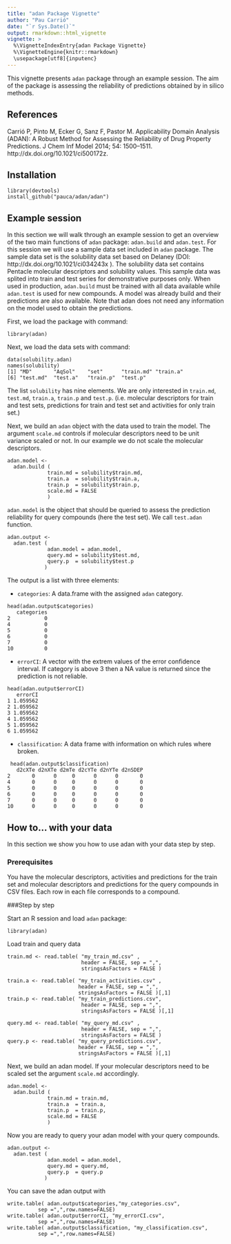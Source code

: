 ```yaml
---
title: "adan Package Vignette"
author: "Pau Carrió"
date: "`r Sys.Date()`"
output: rmarkdown::html_vignette
vignette: >
  %\VignetteIndexEntry{adan Package Vignette}
  %\VignetteEngine{knitr::rmarkdown}
  \usepackage[utf8]{inputenc}
---
```


This vignette presents  `adan`  package through an example session. The aim of the package is assessing the reliability of predictions obtained by in silico methods. 

## References

Carrió P, Pinto M, Ecker G, Sanz F, Pastor M. Applicability Domain Analysis (ADAN): A Robust Method for Assessing the Reliability of Drug Property Predictions. J Chem Inf Model 2014; 54: 1500–1511. http://dx.doi.org/10.1021/ci500172z.
 
 
## Installation
```
library(devtools)
install_github("pauca/adan/adan")
```

## Example session

In this section we will walk through an example session to get an 
overview of the two main functions of ```adan``` package: ```adan.build``` and ```adan.test```. For this session we will use a sample data set included in ```adan``` package. The sample data set is the solubility data set  based on Delaney (DOI:  http://dx.doi.org/10.1021/ci034243x ).
The solubility data set contains Pentacle molecular descriptors and solubility values. This sample data was splited into train and test series for demonstrative purposes only. When used in production, ```adan.build``` must be trained with all data available while ```adan.test``` is used for new compounds. A model was already build and their predictions are also available. Note that adan does not need any information on the model used to obtain the predictions.

First, we load the package with command:
```
library(adan)
```

Next, we load the data sets with command:

<!--
'%   Generate data for this vignette
'%   data(solubility)
'%   set.seed(7834)
'%   solubility$set <- sample( c(T,F),nrow(solubility$MD), replace=T,prob=c(0.6,0.4))
'%   solubility$train.md <- solubility$MD[solubility$set,]
'%   solubility$train.a  <- solubility$AqSol[solubility$set]
'%   solubility$test.md  <- solubility$MD[!solubility$set,]
'%   solubility$test.a   <- solubility$AqSol[!solubility$set]
'%   mdlplsr <- plsr(solubility$train.a ~ .,data=as.data.frame(solubility$train.md) ,
'%                    validation="LOO",ncomp=6,scale=FALSE,method="oscores")
'%   plot(R2(mdlplsr,validation="CV",intercept=FALSE))
'%   nPC = 5
'%   solubility$train.p = mdlplsr$validation$pred[,,nPC]
'%   solubility$test.p  = as.vector(predict(mdlplsr, solubility$test.md ,
'%           ncomp=nPC,type = c("response")))
'%           
'%   save(  solubility  ,  file = "data/solubility.adan.Rdata" )        
-->

```
data(solubility.adan)
names(solubility)
[1] "MD"       "AqSol"    "set"      "train.md" "train.a" 
[6] "test.md"  "test.a"   "train.p"  "test.p" 
```

The list ```solubility``` has nine elements. We are only interested in
```train.md```, ```test.md```, ```train.a```, ```train.p``` and ```test.p```. (i.e. molecular descriptors for train and test sets, predictions for train and test set and activities for only train set.)
 
Next, we build an ```adan``` object with the data used to train the model. The argument ```scale.md``` controls if molecular descriptors need to be unit variance scaled or not. In our example we do not scale the molecular descriptors.

```
adan.model <- 
  adan.build ( 
             train.md = solubility$train.md, 
             train.a  = solubility$train.a,
             train.p  = solubility$train.p, 
             scale.md = FALSE
             )
```

```adan.model``` is the object that should be queried to assess the prediction reliability for query compounds (here the test set). We call ```test.adan``` function.
```
adan.output <- 
  adan.test ( 
             adan.model = adan.model,
             query.md = solubility$test.md, 
             query.p  = solubility$test.p 
            )

```

The output is a list with three elements:

* ```categories```: A data.frame with the assigned ```adan``` category.
```
head(adan.output$categories)
   categories
2           0
4           0
5           0
6           0
7           0
10          0
```
 
* ```errorCI```: A vector with the extrem values of the error confidence interval. If category is above 3 then a NA value is returned since the prediction is not reliable.
```
head(adan.output$errorCI)
   errorCI
1 1.059562
2 1.059562
3 1.059562
4 1.059562
5 1.059562
6 1.059562
```
 
* ```classification```: A data frame with information on which rules where broken.
```
 head(adan.output$classification)
   d2cXTe d2nXTe d2mTe d2cYTe d2nYTe d2nSDEP
2       0      0     0      0      0       0
4       0      0     0      0      0       0
5       0      0     0      0      0       0
6       0      0     0      0      0       0
7       0      0     0      0      0       0
10      0      0     0      0      0       0
```
 


## How to... with your data

In this section we show you how to use adan with your data step by step.

### Prerequisites

You have the molecular descriptors, activities and predictions for the train set and molecular descriptors and predictions for the query compounds in CSV files. Each row in each file corresponds to a compound.

###Step by step

Start an R session and load ```adan``` package:
```
library(adan)
```

Load train and query data

```
train.md <- read.table( "my_train_md.csv" ,        
                        header = FALSE, sep = ",",
                        stringsAsFactors = FALSE )

train.a <- read.table( "my_train_activities.csv" , 
                       header = FALSE, sep = ",",
                       stringsAsFactors = FALSE )[,1]  
train.p <- read.table( "my_train_predictions.csv", 
                        header = FALSE, sep = ",",
                        stringsAsFactors = FALSE )[,1]    

query.md <- read.table( "my_query_md.csv" ,        
                        header = FALSE, sep = ",",
                        stringsAsFactors = FALSE )
query.p <- read.table( "my_query_predictions.csv", 
                       header = FALSE, sep = ",",
                       stringsAsFactors = FALSE )[,1]    
```

Next, we build an adan model. If your molecular descriptors need to be scaled set 
the argument ```scale.md``` accordingly.

```
adan.model <- 
  adan.build ( 
             train.md = train.md, 
             train.a  = train.a,
             train.p  = train.p, 
             scale.md = FALSE
             )
```

Now you are ready to query your adan model with your query compounds.

```
adan.output <- 
  adan.test ( 
             adan.model = adan.model,
             query.md = query.md, 
             query.p  = query.p 
            )
```

You can save the adan output with
```
write.table( adan.output$categories,"my_categories.csv", 
          sep =",",row.names=FALSE)
write.table( adan.output$errorCI, "my_errorCI.csv",    
          sep =",",row.names=FALSE)
write.table( adan.output$classification, "my_classification.csv", 
          sep =",",row.names=FALSE)
```
